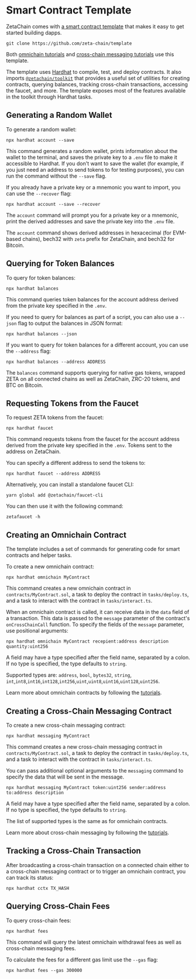 # Smart Contract Template

ZetaChain comes with [a smart contract template](https://github.com/zeta-chain/template) that makes
it easy to get started building dapps.

```
git clone https://github.com/zeta-chain/template
```

Both [omnichain tutorials](/developers/omnichain/tutorials/hello) and
[cross-chain messaging tutorials](/developers/cross-chain-messaging/examples/hello-world)
use this template.

The template uses [Hardhat](https://hardhat.org/) to compile, test, and deploy
contracts. It also imports
[`@zetachain/toolkit`](https://github.com/zeta-chain/toolkit/) that provides a
useful set of utilities for creating contracts, querying balances, tracking
cross-chain transactions, accessing the faucet, and more. The template exposes
most of the features available in the toolkit through Hardhat tasks.

## Generating a Random Wallet

To generate a random wallet:

```
npx hardhat account --save
```

This command generates a random wallet, prints information about the wallet to
the terminal, and saves the private key to a `.env` file to make it accessible
to Hardhat. If you don't want to save the wallet (for example, if you just need
an address to send tokens to for testing purposes), you can run the command
without the `--save` flag.

If you already have a private key or a mnemonic you want to import, you can use
the `--recover` flag:

```
npx hardhat account --save --recover
```

The `account` command will prompt you for a private key or a mnemonic, print the
derived addresses and save the private key into the `.env` file.

The `account` command shows derived addresses in hexacecimal (for EVM-based
chains), bech32 with `zeta` prefix for ZetaChain, and bech32 for Bitcoin.

## Querying for Token Balances

To query for token balances:

```
npx hardhat balances
```

This command queries token balances for the account address derived from the
private key specified in the `.env`.

If you need to query for balances as part of a script, you can also use a
`--json` flag to output the balances in JSON format:

```
npx hardhat balances --json
```

If you want to query for token balances for a different account, you can use the
`--address` flag:

```
npx hardhat balances --address ADDRESS
```

The `balances` command supports querying for native gas tokens, wrapped ZETA on
all connected chains as well as ZetaChain, ZRC-20 tokens, and BTC on Bitcoin.

## Requesting Tokens from the Faucet

To request ZETA tokens from the faucet:

```
npx hardhat faucet
```

This command requests tokens from the faucet for the account address derived
from the private key specified in the `.env`. Tokens sent to the address on
ZetaChain.

You can specify a different address to send the tokens to:

```
npx hardhat faucet --address ADDRESS
```

Alternatively, you can install a standalone faucet CLI:

```
yarn global add @zetachain/faucet-cli
```

You can then use it with the following command:

```
zetafaucet -h
```

## Creating an Omnichain Contract

The template includes a set of commands for generating code for smart contracts
and helper tasks.

To create a new omnichain contract:

```
npx hardhat omnichain MyContract
```

This command creates a new omnichain contract in `contracts/MyContract.sol`, a
task to deploy the contract in `tasks/deploy.ts`, and a task to interact with
the contract in `tasks/interact.ts`.

When an omnichain contract is called, it can receive data in the `data` field of
a transaction. This data is passed to the `message` parameter of the contract's
`onCrossChainCall` function. To specify the fields of the `message` parameter,
use positional arguments:

```
npx hardhat omnichain MyContract recepient:address description quantity:uint256
```

A field may have a type specified after the field name, separated by a colon. If
no type is specified, the type defaults to `string`.

Supported types are: `address`, `bool`, `bytes32`, `string`,
`int`,`int8`,`int16`,`int128`,`int256`,`uint`,`uint8`,`uint16`,`uint128`,`uint256`.

Learn more about omnichain contracts by following the
[tutorials](/developers/omnichain/tutorials/hello/).

## Creating a Cross-Chain Messaging Contract

To create a new cross-chain messaging contract:

```
npx hardhat messaging MyContract
```

This command creates a new cross-chain messaging contract in
`contracts/MyContract.sol`, a task to deploy the contract in `tasks/deploy.ts`,
and a task to interact with the contract in `tasks/interact.ts`.

You can pass additional optional arguments to the `messaging` command to specify
the data that will be sent in the message.

```
npx hardhat messaging MyContract token:uint256 sender:address to:address description
```

A field may have a type specified after the field name, separated by a colon. If
no type is specified, the type defaults to `string`.

The list of supported types is the same as for omnichain contracts.

Learn more about cross-chain messaging by following the
[tutorials](/developers/cross-chain-messaging/examples/hello-world/).

## Tracking a Cross-Chain Transaction

After broadcasting a cross-chain transaction on a connected chain either to a
cross-chain messaging contract or to trigger an omnichain contract, you can
track its status:

```
npx hardhat cctx TX_HASH
```

## Querying Cross-Chain Fees

To query cross-chain fees:

```
npx hardhat fees
```

This command will query the latest omnichain withdrawal fees as well as
cross-chain messaging fees.

To calculate the fees for a different gas limit use the `--gas` flag:

```
npx hardhat fees --gas 300000
```
